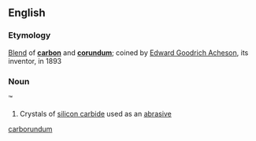 ==English==
===Etymology===
[[Blend]] of '''[[carbon]]''' and '''[[corundum]]'''; coined by [[w:Edward Goodrich Acheson|Edward Goodrich Acheson]], its inventor, in 1893
[[Category:Portmanteaus|carborundum]]

===Noun===
{{wikipedia}}
{{en-noun-unc}}&trade;

#Crystals of [[silicon carbide]] used as an [[abrasive]]